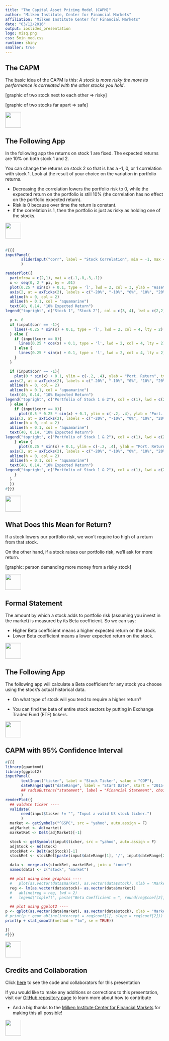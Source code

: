 ```yaml
---
title: "The Capital Asset Pricing Model (CAPM)"
author: "Milken Institute, Center for Financial Markets"
affiliation: "Milken Institute Center for Financial Markets"
date: "03/12/2016"
output: ioslides_presentation
logo: misq.png
css: 5min_mod.css
runtime: shiny
smaller: true
---
```


## The CAPM

The basic idea of the CAPM is this: *A stock is more risky the more its performance is correlated with the other stocks you hold*.

[graphic of two stock next to each other => risky]

[graphic of two stocks far apart => safe]

<div class="MIfooter"><img src="mi.png" style="height:50px;"></div> 

## The Following App

In the following app the returns on stock 1 are fixed.  The expected returns are 10\% on both stock 1 and 2.

You can change the returns on stock 2 so that is has a -1, 0, or 1 correlation with stock 1.  Look at the result of your choice on the variation in portfolio returns.

- Decreasing the correlation lowers the portfolio risk to 0, while the expected return on the portfolio is still 10\% (the correlation has no effect on the portfolio expected return).  
- Risk is 0 because over time the return is constant.  
- If the correlation is 1, then the portfolio is just as risky as holding one of the stocks.

<div class="MIfooter"><img src="mi.png" style="height:50px;"></div> 

## 

```r
#{{{
inputPanel(
	   sliderInput("corr", label = "Stock Correlation", min = -1, max =1, step = 1, value = 1)
	   )

renderPlot({
  par(mfrow = c(2,1), mai = c(.1,.8,.3,.1))
  x <- seq(0, 2 * pi, by = .01)
  plot(0.25 * sin(x) + 0.1, type = 'l', lwd = 2, col = 3, ylab = "Asset Return", ylim = c(-.2, .4), xlab = "", xaxt = 'n', yaxt = 'n')
  axis(2, at = axTicks(2), labels = c("-20%", "-10%", "0%", "10%", "20%", "30%", "40%"), las = 1)
  abline(h = 0, col = 2)
  abline(h = 0.1, col = "aquamarine")
  text(40, 0.14, "10% Expected Return")
legend("topright", c("Stock 1", "Stock 2"), col = c(3, 4), lwd = c(2,2), lty = c(1,2))

  y <- 0
  if (input$corr == -1){
    lines(-0.25 * sin(x) + 0.1, type = 'l', lwd = 2, col = 4, lty = 2)
  } else {
    if (input$corr == 0){
      lines(0.25 * cos(x) + 0.1, type = 'l', lwd = 2, col = 4, lty = 2)
    } else {
      lines(0.25 * sin(x) + 0.1, type = 'l', lwd = 2, col = 4, lty = 2)
    }
  }

  if (input$corr == -1){
    plot(0 * sin(x) + 0.1, ylim = c(-.2, .4), ylab = "Port. Return", type  = 'l', lwd = 2, xaxt = 'n', xlab = "Time", yaxt = 'n')
  axis(2, at = axTicks(2), labels = c("-20%", "-10%", "0%", "10%", "20%", "30%", "40%"), las = 1)
  abline(h = 0, col = 2)
  abline(h = 0.1, col = "aquamarine")
  text(40, 0.14, "10% Expected Return")
legend("topright", c("Portfolio of Stock 1 & 2"), col = c(1), lwd = c(2), lty = c(1))
  } else {
    if (input$corr == 0){
      plot(0.5 * 0.25 * sin(x) + 0.1, ylim = c(-.2, .4), ylab = "Port. Return", type  = 'l', lwd = 2, xaxt = 'n', xlab = "Time", yaxt = 'n')
  axis(2, at = axTicks(2), labels = c("-20%", "-10%", "0%", "10%", "20%", "30%", "40%"), las = 1)
  abline(h = 0, col = 2)
  abline(h = 0.1, col = "aquamarine")
  text(40, 0.14, "10% Expected Return")
legend("topright", c("Portfolio of Stock 1 & 2"), col = c(1), lwd = c(2), lty = c(1))
    } else {
      plot(0.25 * sin(x) + 0.1, ylim = c(-.2, .4), ylab = "Port. Return", type  = 'l', lwd = 2, xaxt = 'n', xlab = "Time", yaxt = 'n')
  axis(2, at = axTicks(2), labels = c("-20%", "-10%", "0%", "10%", "20%", "30%", "40%"), las = 1)
  abline(h = 0, col = 2)
  abline(h = 0.1, col = "aquamarine")
  text(40, 0.14, "10% Expected Return")
legend("topright", c("Portfolio of Stock 1 & 2"), col = c(1), lwd = c(2), lty = c(1))
    }
  } 
  })
#}}}
```

<div class="MIfooter"><img src="mi.png" style="height:50px;"></div> 

## What Does this Mean for Return?

If a stock lowers our portfolio risk, we won't require too high of a return from that stock.  

On the other hand, if a stock raises our portfolio risk, we'll ask for more return.

[graphic: person demanding more money from a risky stock]

<div class="MIfooter"><img src="mi.png" style="height:50px;"></div> 

## Formal Statement

The amount by which a stock adds to portfolio risk (assuming you invest in the market) is measured by its Beta coefficient. So we can say:

- Higher Beta coefficient means a higher expected return on the stock.
- Lower Beta coefficient means a lower expected return on the stock.

<div class="MIfooter"><img src="mi.png" style="height:50px;"></div> 

## The Following App

The following app will calculate a Beta coefficient for any stock you choose using the stock's actual historical data.  

- On what type of stock will you tend to require a higher return?

- You can find the beta of entire stock sectors by putting in Exchange Traded Fund (ETF) tickers.

<div class="MIfooter"><img src="mi.png" style="height:50px;"></div> 

## CAPM with 95\% Confidence Interval

```r
#{{{
library(quantmod)
library(ggplot2)
inputPanel(
	   textInput("ticker", label = "Stock Ticker", value = "COP"),
	   dateRangeInput("dateRange", label = "Start Date", start = "2015-01-01", end = Sys.Date())
	   ## radioButtons("statement", label = "Financial Statement", choices = list("Balance Sheet" = 1, "Income Statement" = 2), selected = 2)
	   )
renderPlot({
  ## valdate ticker ----
  validate(
	   need(input$ticker != "", "Input a valid US stock ticker.")
	   )
  market <- getSymbols("^GSPC", src = "yahoo", auto.assign = F)
  adjMarket <- Ad(market)
  marketRet <- Delt(adjMarket)[-1]

  stock <- getSymbols(input$ticker, src = "yahoo", auto.assign = F)
  adjStock <- Ad(stock)
  stockRet <- Delt(adjStock)[-1]
  stockRet <- stockRet[paste(input$dateRange[1], '/', input$dateRange[2], sep = "")] 

  data <- merge.xts(stockRet, marketRet, join = "inner")
  names(data) <- c("stock", "market")

  ## plot using base graphics ----
  #   plot(as.vector(data$market), as.vector(data$stock), xlab = "Market Return", ylab = "Stock Return")
  reg <- lm(as.vector(data$stock)~ as.vector(data$market))
  #   abline(reg = reg, lwd = 2)
  #   legend("topleft", paste("Beta Coefficient = ", round(reg$coef[2], 2), sep = ""))

  ## plot using ggplot2 ----
p <- qplot(as.vector(data$market), as.vector(data$stock), xlab = "Market Returns", ylab = "Stock Returns", main = paste("Beta Coefficient = ", round(reg$coef[2], 2), sep = ""))
# print(p + geom_abline(intercept = reg$coef[1], slope = reg$coef[2]))
print(p + stat_smooth(method = "lm", se = TRUE))

})
#}}}
```

<div class="MIfooter"><img src="mi.png" style="height:50px;"></div> 

## Credits and Collaboration

Click [here](https://github.com/FinancialMarkets/5MinuteFinance/blob/master/Corporate_Finance/The_CAPM/capm1.Rmd) to see the code and collaborators for this presentation

If you would like to make any additions or corrections to this presentation, visit our [GitHub repository page](https://github.com/FinancialMarkets/5MinuteFinance#how-to-contribute) to learn more about how to contribute

- And a big thanks to the [Milken Institute Center for Financial Markets](http://www.milkeninstitute.org/centers/markets) for making this all possible!


<div class="MIfooter"><img src="mi.png" style="height:50px;"></div> 

<!---end-->

